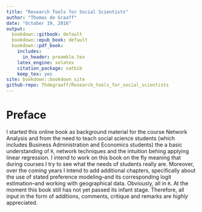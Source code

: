 ```yaml
---
title: "Research Tools for Social Scientists"
author: "Thomas de Graaff"
date: "October 19, 2016"
output: 
  bookdown::gitbook: default
  bookdown::epub_book: default
  bookdown::pdf_book:
    includes:
      in_header: preamble.tex
    latex_engine: xelatex
    citation_package: natbib
    keep_tex: yes
site: bookdown::bookdown_site
github-repo: Thdegraaff/Research_tools_for_social_scientists
---
```


# Preface 

I started this online book as background material for the course Network Analysis and from the need to teach social science students (which includes Business Administration and Economics students) the a basic understanding of `R`, network techniques and the intuition behing applying linear regression. I intend to work on this book on the fly meaning that during courses I try to see what the needs of students really are. Moreover, over the coming years I intend to add additional chapters, specifically about the use of stated preference modeling--and its corresponding logit estimation--and working with geographical data. Obviously, all in `R`. At the moment this book still has not yet passed its infant stage. Therefore, all input in the form of additions, comments, critique and remarks are *highly* appreciated. 
